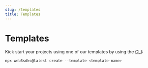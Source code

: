 ```yaml
---
slug: /templates
title: Templates
---
```



# Templates

Kick start your projects using one of our templates by using the [CLI](/cli):

<!-- Uses JSX cuz it has better syntax highlighting -->

```jsx
npx web3sdks@latest create --template <template-name>
```

<ExamplesContainer />
